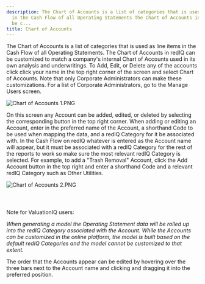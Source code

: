 ```yaml
---
description: The Chart of Accounts is a list of categories that is used as line items
  in the Cash Flow of all Operating Statements The Chart of Accounts in redIQ can
  be c...
title: Chart of Accounts
---
```


The Chart of Accounts is a list of categories that is used as line items in the Cash Flow of all Operating Statements. The Chart of Accounts in redIQ can be customized to match a company's internal Chart of Accounts used in its own analysis and underwritings. To Add, Edit, or Delete any of the accounts click click your name in the top right corner of the screen and select Chart of Accounts. Note that only Corporate Administrators can make these customizations. For a list of Corporate Administrators, go to the Manage Users screen.


<Frame caption="Navigation menu highlighting the &quot;Chart of Accounts&quot; option.">
  <img src="/images/rediq/a7ae7f4a2567bea71efc05c7ad114eb8e9c81b4c.png" alt="Chart of Accounts 1.PNG" />
</Frame>


On this screen any Account can be added, edited, or deleted by selecting the corresponding button in the top right corner. When adding or editing an Account, enter in the preferred name of the Account, a shorthand Code to be used when mapping the data, and a redIQ Category for it be associated with. In the Cash Flow on redIQ whatever is entered as the Account name will appear, but it must be associated with a redIQ Category for the rest of the reports to work so make sure the most relevant redIQ Category is selected. For example, to add a "Trash Removal" Account, click the Add Account button in the top right and enter a shorthand Code and a relevant redIQ Category such as Other Utilities.


<Frame caption="Form to add an account with fields for account name, code, and category selection.">
  <img src="/images/rediq/51b732649486b0097285a8350b4b1adc66d712a2.png" alt="Chart of Accounts 2.PNG" />
</Frame>


 



##### 
Note for ValuationIQ users:


*When generating a model the Operating Statement data will be rolled up into the redIQ Category associated with the Account. While the Accounts can be customized in the online platform, the model is built based on the default redIQ Categories and the model cannot be customized to that extent.*

The order that the Accounts appear can be edited by hovering over the three bars next to the Account name and clicking and dragging it into the preferred position.